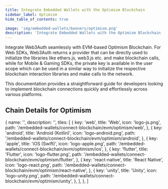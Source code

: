 ```yaml
---
title: Integrate Embedded Wallets with the Optimism Blockchain
sidebar_label: Optimism
hide_table_of_contents: true

image: 'img/embedded-wallets/banners/optimism.png'
description: 'Integrate Embedded Wallets with the Optimism Blockchain | Embedded Wallets'
---
```



<SEO
  title="Integrate Embedded Wallets with the Optimism Blockchain"
  description="Integrate Embedded Wallets with the Optimism Blockchain | Embedded Wallets"
  image="https://docs.metamask.io/img/embedded-wallets/banners/optimism.png"
  slug="/embedded-wallets/connect-blockchain/evm/optimism"
/>

Integrate Web3Auth seamlessly with EVM-based Optimism Blockchain. For Web SDKs, Web3Auth returns a provider that can be directly used to initialize the libraries like ethers.js, web3.js etc. and make blockchain calls, while for Mobile & Gaming SDKs, the private key is available in the user scope which can be used in a similar way to initialize the respective blockchain interaction libraries and make calls to the network.

This documentation provides a straightforward guide for developers looking to implement blockchain connections quickly and effortlessly across various platforms.

## Chain Details for Optimism

<ChainDetailsOptimism />

  {
    name: '',
    description: '',
    tiles: [
      {
        key: 'web',
        title: 'Web',
        icon: 'logo-js.png',
        path: '/embedded-wallets/connect-blockchain/evm/optimism/web',
      },
      {
        key: 'android',
        title: 'Android (Kotlin)',
        icon: 'logo-android.png',
        path: '/embedded-wallets/connect-blockchain/evm/optimism/android',
      },
      {
        key: 'apple',
        title: 'iOS (Swift)',
        icon: 'logo-apple.png',
        path: '/embedded-wallets/connect-blockchain/evm/optimism/ios',
      },
      {
        key: 'flutter',
        title: 'Flutter',
        icon: 'logo-flutter.png',
        path: '/embedded-wallets/connect-blockchain/evm/optimism/flutter',
      },
      {
        key: 'react-native',
        title: 'React Native',
        icon: 'logo-react.png',
        path: '/embedded-wallets/connect-blockchain/evm/optimism/react-native',
      },
      {
        key: 'unity',
        title: 'Unity',
        icon: 'logo-unity.png',
        path: '/embedded-wallets/connect-blockchain/evm/optimism/unity',
      },
    ],
  },
]

<Tiles tileGroups={Optimism} />
